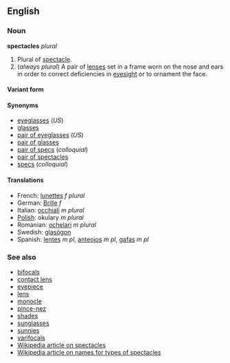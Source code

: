 ==English==
===Noun===
'''spectacles''' ''plural''

#Plural of [[spectacle]].
# (''always plural'') A pair of [[lens]]es set in a frame worn on the nose and ears in order to correct deficiencies in [[eyesight]] or to ornament the face.

====Variant form====

====Synonyms====
*[[eyeglasses]] (''US'')
*[[glasses]]
*[[pair of eyeglasses]] (''US'')
*[[pair of glasses]]
*[[pair of specs]] (''colloquial'')
*[[pair of spectacles]]
*[[specs]] (''colloquial'')

====Translations====
*French: [[lunettes]] ''f plural''
*German: [[Brille]] ''f'' <!--plural or singular?-->
*Italian: [[occhiali]] ''m plural''
*[[Polish]]: okulary ''m plural''
*Romanian: [[ochelari]] ''m plural''
*Swedish: [[glasögon]]
*Spanish: [[lentes]] ''m pl'', [[anteojos]] ''m pl'', [[gafas]] ''m pl''

===See also===
*[[bifocals]]
*[[contact lens]]
*[[eyepiece]]
*[[lens]]
*[[monocle]]
*[[pince-nez]]
*[[shades]]
*[[sunglasses]]
*[[sunnies]]
*[[varifocals]]
*[[w:Spectacles|Wikipedia article on spectacles]]
*[[w:Usage_of_words_for_eyepieces|Wikipedia article on names for types of spectacles]]
